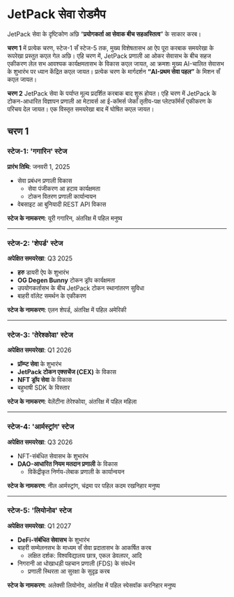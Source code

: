 # JetPack सेवा रोडमैप

JetPack सेवा के दृष्टिकोण अछि “**प्रयोगकर्ता आ सेवाक बीच सहअस्तित्व**” के साकार करब।

**चरण 1** में प्रत्येक चरण, स्टेज-1 सँ स्टेज-5 तक, मुख्य विशेषतासभ आ ऐप पूरा करबाक समयरेखा के रूपरेखा प्रस्तुत कएल गेल अछि। एहि चरण में, JetPack प्रणाली आ ओकर सेवासभ के बीच सहज एकीकरण लेल सभ आवश्यक कार्यक्षमतासभ के विकास कएल जायत, आ क्रमशः मुख्य AI-चालित सेवासभ के शुभारंभ पर ध्यान केंद्रित कएल जायत। प्रत्येक चरण के मार्गदर्शन **“AI-प्रथम सेवा पहल”** के मिशन सँ कएल जायत।

**चरण 2** JetPack सेवा के पर्याप्त मूल्य प्रदर्शित करबाक बाद शुरू होयत। एहि चरण में JetPack के टोकन-आधारित विज्ञापन प्रणाली आ मेटावर्स आ ई-कॉमर्स जेकाँ तृतीय-पक्ष प्लेटफॉर्मसँ एकीकरण के परिचय देल जायत। एक विस्तृत समयरेखा बाद में घोषित कएल जायत।


## चरण 1

### **स्टेज-1: 'गगारिन' स्टेज**
**प्रारंभ तिथि**: जनवरी 1, 2025

- सेवा प्रबंधन प्रणाली विकास
  - सेवा पंजीकरण आ हटाव कार्यक्षमता
  - टोकन वितरण प्रणाली कार्यान्वयन
- वेबसाइट आ बुनियादी REST API विकास

**स्टेज के नामकरण**: यूरी गगारिन, अंतरिक्ष में पहिल मनुष्य

---

### **स्टेज-2: 'शेपर्ड' स्टेज**
**अपेक्षित समयरेखा**: Q3 2025

- **हरु** डायरी ऐप के शुभारंभ
- **OG Degen Bunny** टोकन ड्रॉप कार्यक्षमता
- उपयोगकर्तासभ के बीच JetPack टोकन स्थानांतरण सुविधा
- बाहरी वॉलेट समर्थन के एकीकरण

**स्टेज के नामकरण**: एलन शेपर्ड, अंतरिक्ष में पहिल अमेरिकी

---

### **स्टेज-3: 'तेरेश्कोवा' स्टेज**
**अपेक्षित समयरेखा**: Q1 2026

- **प्रॉम्प्ट सेवा** के शुभारंभ
- **JetPack टोकन एक्सचेंज (CEX)** के विकास
- **NFT ड्रॉप सेवा** के विकास
- बहुभाषी SDK के विस्तार

**स्टेज के नामकरण**: वेलेंटीना तेरेश्कोवा, अंतरिक्ष में पहिल महिला

---

### **स्टेज-4: 'आर्मस्ट्रांग' स्टेज**
**अपेक्षित समयरेखा**: Q3 2026

- NFT-संबंधित सेवासभ के शुभारंभ
- **DAO-आधारित नियम मतदान प्रणाली** के विकास
  - विकेंद्रीकृत निर्णय-लेबाक प्रणाली के कार्यान्वयन

**स्टेज के नामकरण**: नील आर्मस्ट्रांग, चंद्रमा पर पहिल कदम रखनिहार मनुष्य

---

### **स्टेज-5: 'लियोनोव' स्टेज**
**अपेक्षित समयरेखा**: Q1 2027

- **DeFi-संबंधित सेवासभ** के शुभारंभ
- बाहरी सम्मेलनसभ के माध्यम सँ सेवा प्रदातासभ के आकर्षित करब
  - लक्षित दर्शक: विश्वविद्यालय छात्र, एकल डेवलपर, आदि
- निगरानी आ धोखाधड़ी पहचान प्रणाली (FDS) के संवर्धन
  - प्रणाली स्थिरता आ सुरक्षा के सुदृढ़ करब

**स्टेज के नामकरण**: अलेक्सी लियोनोव, अंतरिक्ष में पहिल स्पेसवॉक करनिहार मनुष्य